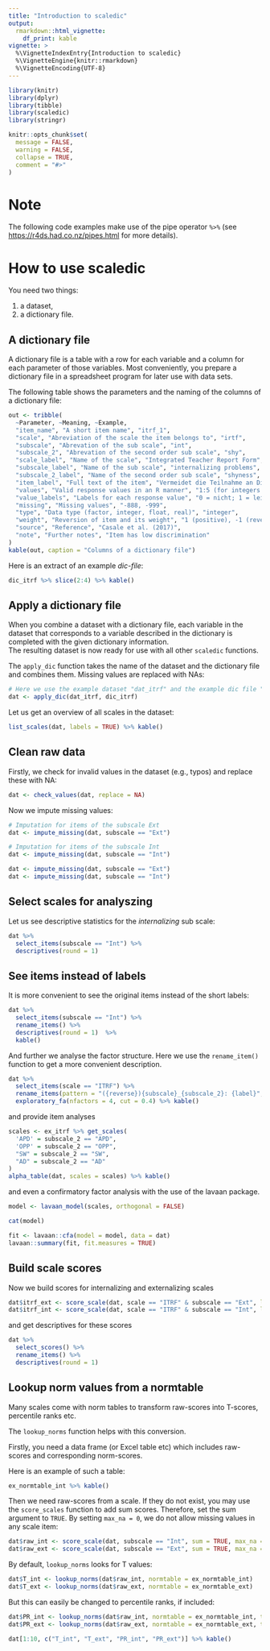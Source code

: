 ```yaml
---
title: "Introduction to scaledic"
output: 
  rmarkdown::html_vignette:
    df_print: kable
vignette: >
  %\VignetteIndexEntry{Introduction to scaledic}
  %\VignetteEngine{knitr::rmarkdown}
  %\VignetteEncoding{UTF-8}
---
```


```r
library(knitr)
library(dplyr)
library(tibble)
library(scaledic)
library(stringr)

knitr::opts_chunk$set(
  message = FALSE,
  warning = FALSE,
  collapse = TRUE,
  comment = "#>"
)
```

# Note

The following code examples make use of the pipe operator `%>%` (see <https://r4ds.had.co.nz/pipes.html> for more details).  

# How to use scaledic

You need two things:

1. a dataset,
2. a dictionary file.

## A dictionary file

A dictionary file is a table with a row for each variable and a column for each parameter of those variables. Most conveniently, you prepare a dictionary file in a spreadsheet program for later use with data sets.  

The following table shows the parameters and the naming of the columns of a dictionary file: 

```r
out <- tribble(
  ~Parameter, ~Meaning, ~Example,
  "item_name", "A short item name", "itrf_1",
  "scale", "Abreviation of the scale the item belongs to", "irtf",
  "subscale", "Abrevation of the sub scale", "int",
  "subscale_2", "Abrevation of the second order sub scale", "shy",
  "scale_label", "Name of the scale", "Integrated Teacher Report Form",
  "subscale_label", "Name of the sub scale", "internalizing problems",
  "subscale_2_label", "Name of the second order sub scale", "shyness",
  "item_label", "Full text of the item", "Vermeidet die Teilnahme an Diskussionen im Unterricht",
  "values", "Valid response values in an R manner", "1:5 (for integers 1 to 5) 1,2,3 (for integers 1, 2, 3)",
  "value_labels", "Labels for each response value", "0 = nicht; 1 = leicht; 2 = mäßig; 3 = stark",
  "missing", "Missing values", "-888, -999",
  "type", "Data type (factor, integer, float, real)", "integer",
  "weight", "Reversion of item and its weight", "1 (positive), -1 (reverse), 1.5 (positive, weights 1.5 times)",
  "source", "Reference", "Casale et al. (2017)",
  "note", "Further notes", "Item has low discrimination"
)
kable(out, caption = "Columns of a dictionary file")

```

Here is an extract of an example *dic-file*:

```r
dic_itrf %>% slice(2:4) %>% kable()
```

## Apply a dictionary file

When you combine a dataset with a dictionary file, each variable in the dataset that corresponds to a variable described in the dictionary is completed with the given dictionary information.  
The resulting dataset is now ready for use with all other `scaledic` functions.  

The `apply_dic` function takes the name of the dataset and the dictionary file and combines them. Missing values are replaced with NAs:

```r
# Here we use the example dataset "dat_itrf" and the example dic file "dic_itrf"
dat <- apply_dic(dat_itrf, dic_itrf)
```

Let us get an overview of all scales in the dataset:

```r
list_scales(dat, labels = TRUE) %>% kable()
```

## Clean raw data

Firstly, we check for invalid values in the dataset (e.g., typos) and replace these with NA:

```r
dat <- check_values(dat, replace = NA)
```

Now we impute missing values:

```r
# Imputation for items of the subscale Ext
dat <- impute_missing(dat, subscale == "Ext")

# Imputation for items of the subscale Int
dat <- impute_missing(dat, subscale == "Int")

```

```r
dat <- impute_missing(dat, subscale == "Ext")
dat <- impute_missing(dat, subscale == "Int")
```

## Select scales for analyszing

Let us see descriptive statistics for the *internalizing* sub scale:
 
```r
dat %>% 
  select_items(subscale == "Int") %>%
  descriptives(round = 1)
```

## See items instead of labels

It is more convenient to see the original items instead of the short labels:

```r
dat %>% 
  select_items(subscale == "Int") %>%
  rename_items() %>%
  descriptives(round = 1)  %>% 
  kable()
```

And further we analyse the factor structure. Here we use the `rename_item()` function to get a more convenient description.  

```r
dat %>%
  select_items(scale == "ITRF") %>%
  rename_items(pattern = "({reverse}){subscale}_{subscale_2}: {label}", max_chars = 70) %>%
  exploratory_fa(nfactors = 4, cut = 0.4) %>% kable()
```

and provide item analyses

```r
scales <- ex_itrf %>% get_scales(
  'APD' = subscale_2 == "APD",
  'OPP' = subscale_2 == "OPP",
  "SW" = subscale_2 == "SW",
  "AD" = subscale_2 == "AD"
)
alpha_table(dat, scales = scales) %>% kable()

```

and even a confirmatory factor analysis with the use of the lavaan package.

```r
model <- lavaan_model(scales, orthogonal = FALSE)
```

```r
cat(model)
```

```r
fit <- lavaan::cfa(model = model, data = dat)
lavaan::summary(fit, fit.measures = TRUE)

```

## Build scale scores

Now we build scores for internalizing and externalizing scales

```r
dat$itrf_ext <- score_scale(dat, scale == "ITRF" & subscale == "Ext", label = "Externalizing")
dat$itrf_int <- score_scale(dat, scale == "ITRF" & subscale == "Int", label = "Internalizing")
```

and get descriptives for these scores

```r
dat %>%
  select_scores() %>%
  rename_items() %>%
  descriptives(round = 1)
```

## Lookup norm values from a normtable

Many scales come with norm tables to transform raw-scores into T-scores, percentile ranks etc.

The `lookup_norms` function helps with this conversion.

Firstly, you need a data frame (or Excel table etc) which includes raw-scores and corresponding norm-scores.

Here is an example of such a table:

```r
ex_normtable_int %>% kable()
```

Then we need raw-scores from a scale. If they do not exist, you may use the `score_scales` function to add sum scores. Therefore, set the sum argument to `TRUE`. By setting `max_na = 0`, we do not allow missing values in any scale item:

```r
dat$raw_int <- score_scale(dat, subscale == "Int", sum = TRUE, max_na = 0)
dat$raw_ext <- score_scale(dat, subscale == "Ext", sum = TRUE, max_na = 0)
```

By default, `lookup_norms` looks for T values:

```r
dat$T_int <- lookup_norms(dat$raw_int, normtable = ex_normtable_int)
dat$T_ext <- lookup_norms(dat$raw_ext, normtable = ex_normtable_ext)
```

But this can easily be changed to percentile ranks, if included:

```r
dat$PR_int <- lookup_norms(dat$raw_int, normtable = ex_normtable_int, to = "PR")
dat$PR_ext <- lookup_norms(dat$raw_ext, normtable = ex_normtable_ext, to = "PR")
```

```r
dat[1:10, c("T_int", "T_ext", "PR_int", "PR_ext")] %>% kable()
```

